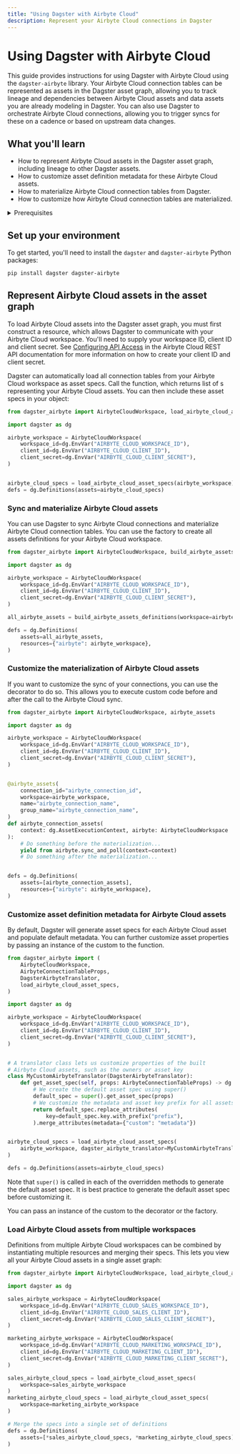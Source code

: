 ```yaml
---
title: "Using Dagster with Airbyte Cloud"
description: Represent your Airbyte Cloud connections in Dagster
---
```


# Using Dagster with Airbyte Cloud

This guide provides instructions for using Dagster with Airbyte Cloud using the `dagster-airbyte` library. Your Airbyte Cloud connection tables can be represented as assets in the Dagster asset graph, allowing you to track lineage and dependencies between Airbyte Cloud assets and data assets you are already modeling in Dagster. You can also use Dagster to orchestrate Airbyte Cloud connections, allowing you to trigger syncs for these on a cadence or based on upstream data changes.

## What you'll learn

- How to represent Airbyte Cloud assets in the Dagster asset graph, including lineage to other Dagster assets.
- How to customize asset definition metadata for these Airbyte Cloud assets.
- How to materialize Airbyte Cloud connection tables from Dagster.
- How to customize how Airbyte Cloud connection tables are materialized.

<details>
  <summary>Prerequisites</summary>

- The `dagster` and `dagster-airbyte` libraries installed in your environment
- Familiarity with asset definitions and the Dagster asset graph
- Familiarity with Dagster resources
- Familiarity with Airbyte Cloud concepts, like connections and connection tables
- A Airbyte Cloud workspace
- A Airbyte Cloud client ID and client secret. For more information, see [Configuring API Access](https://docs.airbyte.com/using-airbyte/configuring-api-access) in the Airbyte Cloud REST API documentation.

</details>

## Set up your environment

To get started, you'll need to install the `dagster` and `dagster-airbyte` Python packages:

```bash
pip install dagster dagster-airbyte
```

## Represent Airbyte Cloud assets in the asset graph

To load Airbyte Cloud assets into the Dagster asset graph, you must first construct a <PyObject module="dagster_airbyte" object="AirbyteCloudWorkspace" /> resource, which allows Dagster to communicate with your Airbyte Cloud workspace. You'll need to supply your workspace ID, client ID and client secret. See [Configuring API Access](https://docs.airbyte.com/using-airbyte/configuring-api-access) in the Airbyte Cloud REST API documentation for more information on how to create your client ID and client secret.

Dagster can automatically load all connection tables from your Airbyte Cloud workspace as asset specs. Call the <PyObject module="dagster_airbyte" method="load_airbyte_cloud_asset_specs" /> function, which returns list of <PyObject object="AssetSpec" />s representing your Airbyte Cloud assets. You can then include these asset specs in your <PyObject object="Definitions" /> object:

```python file=/integrations/airbyte-cloud/representing_airbyte_cloud_assets.py
from dagster_airbyte import AirbyteCloudWorkspace, load_airbyte_cloud_asset_specs

import dagster as dg

airbyte_workspace = AirbyteCloudWorkspace(
    workspace_id=dg.EnvVar("AIRBYTE_CLOUD_WORKSPACE_ID"),
    client_id=dg.EnvVar("AIRBYTE_CLOUD_CLIENT_ID"),
    client_secret=dg.EnvVar("AIRBYTE_CLOUD_CLIENT_SECRET"),
)


airbyte_cloud_specs = load_airbyte_cloud_asset_specs(airbyte_workspace)
defs = dg.Definitions(assets=airbyte_cloud_specs)
```

### Sync and materialize Airbyte Cloud assets

You can use Dagster to sync Airbyte Cloud connections and materialize Airbyte Cloud connection tables. You can use the <PyObject module="dagster_airbyte" method="build_airbyte_assets_definitions" /> factory to create all assets definitions for your Airbyte Cloud workspace.

```python file=/integrations/airbyte-cloud/sync_and_materialize_airbyte_cloud_assets.py
from dagster_airbyte import AirbyteCloudWorkspace, build_airbyte_assets_definitions

import dagster as dg

airbyte_workspace = AirbyteCloudWorkspace(
    workspace_id=dg.EnvVar("AIRBYTE_CLOUD_WORKSPACE_ID"),
    client_id=dg.EnvVar("AIRBYTE_CLOUD_CLIENT_ID"),
    client_secret=dg.EnvVar("AIRBYTE_CLOUD_CLIENT_SECRET"),
)

all_airbyte_assets = build_airbyte_assets_definitions(workspace=airbyte_workspace)

defs = dg.Definitions(
    assets=all_airbyte_assets,
    resources={"airbyte": airbyte_workspace},
)
```

### Customize the materialization of Airbyte Cloud assets

If you want to customize the sync of your connections, you can use the <PyObject module="dagster_airbyte" method="airbyte_assets" /> decorator to do so. This allows you to execute custom code before and after the call to the Airbyte Cloud sync.

```python file=/integrations/airbyte-cloud/customize_airbyte_cloud_asset_defs.py
from dagster_airbyte import AirbyteCloudWorkspace, airbyte_assets

import dagster as dg

airbyte_workspace = AirbyteCloudWorkspace(
    workspace_id=dg.EnvVar("AIRBYTE_CLOUD_WORKSPACE_ID"),
    client_id=dg.EnvVar("AIRBYTE_CLOUD_CLIENT_ID"),
    client_secret=dg.EnvVar("AIRBYTE_CLOUD_CLIENT_SECRET"),
)


@airbyte_assets(
    connection_id="airbyte_connection_id",
    workspace=airbyte_workspace,
    name="airbyte_connection_name",
    group_name="airbyte_connection_name",
)
def airbyte_connection_assets(
    context: dg.AssetExecutionContext, airbyte: AirbyteCloudWorkspace
):
    # Do something before the materialization...
    yield from airbyte.sync_and_poll(context=context)
    # Do something after the materialization...


defs = dg.Definitions(
    assets=[airbyte_connection_assets],
    resources={"airbyte": airbyte_workspace},
)
```

### Customize asset definition metadata for Airbyte Cloud assets

By default, Dagster will generate asset specs for each Airbyte Cloud asset and populate default metadata. You can further customize asset properties by passing an instance of the custom <PyObject module="dagster_airbyte" object="DagsterAirbyteTranslator" /> to the <PyObject module="dagster_airbyte" method="load_airbyte_cloud_asset_specs" /> function.

```python file=/integrations/airbyte-cloud/customize_airbyte_cloud_translator_asset_spec.py
from dagster_airbyte import (
    AirbyteCloudWorkspace,
    AirbyteConnectionTableProps,
    DagsterAirbyteTranslator,
    load_airbyte_cloud_asset_specs,
)

import dagster as dg

airbyte_workspace = AirbyteCloudWorkspace(
    workspace_id=dg.EnvVar("AIRBYTE_CLOUD_WORKSPACE_ID"),
    client_id=dg.EnvVar("AIRBYTE_CLOUD_CLIENT_ID"),
    client_secret=dg.EnvVar("AIRBYTE_CLOUD_CLIENT_SECRET"),
)


# A translator class lets us customize properties of the built
# Airbyte Cloud assets, such as the owners or asset key
class MyCustomAirbyteTranslator(DagsterAirbyteTranslator):
    def get_asset_spec(self, props: AirbyteConnectionTableProps) -> dg.AssetSpec:
        # We create the default asset spec using super()
        default_spec = super().get_asset_spec(props)
        # We customize the metadata and asset key prefix for all assets
        return default_spec.replace_attributes(
            key=default_spec.key.with_prefix("prefix"),
        ).merge_attributes(metadata={"custom": "metadata"})


airbyte_cloud_specs = load_airbyte_cloud_asset_specs(
    airbyte_workspace, dagster_airbyte_translator=MyCustomAirbyteTranslator()
)

defs = dg.Definitions(assets=airbyte_cloud_specs)
```

Note that `super()` is called in each of the overridden methods to generate the default asset spec. It is best practice to generate the default asset spec before customizing it.

You can pass an instance of the custom <PyObject module="dagster_airbyte" object="DagsterAirbyteTranslator" /> to the <PyObject module="dagster_airbyte" method="airbyte_assets" /> decorator or the <PyObject module="dagster_airbyte" method="build_airbyte_assets_definitions" /> factory.

### Load Airbyte Cloud assets from multiple workspaces

Definitions from multiple Airbyte Cloud workspaces can be combined by instantiating multiple <PyObject module="dagster_airbyte" object="AirbyteCloudWorkspace" /> resources and merging their specs. This lets you view all your Airbyte Cloud assets in a single asset graph:

```python file=/integrations/airbyte-cloud/multiple_airbyte_cloud_workspaces.py
from dagster_airbyte import AirbyteCloudWorkspace, load_airbyte_cloud_asset_specs

import dagster as dg

sales_airbyte_workspace = AirbyteCloudWorkspace(
    workspace_id=dg.EnvVar("AIRBYTE_CLOUD_SALES_WORKSPACE_ID"),
    client_id=dg.EnvVar("AIRBYTE_CLOUD_SALES_CLIENT_ID"),
    client_secret=dg.EnvVar("AIRBYTE_CLOUD_SALES_CLIENT_SECRET"),
)

marketing_airbyte_workspace = AirbyteCloudWorkspace(
    workspace_id=dg.EnvVar("AIRBYTE_CLOUD_MARKETING_WORKSPACE_ID"),
    client_id=dg.EnvVar("AIRBYTE_CLOUD_MARKETING_CLIENT_ID"),
    client_secret=dg.EnvVar("AIRBYTE_CLOUD_MARKETING_CLIENT_SECRET"),
)

sales_airbyte_cloud_specs = load_airbyte_cloud_asset_specs(
    workspace=sales_airbyte_workspace
)
marketing_airbyte_cloud_specs = load_airbyte_cloud_asset_specs(
    workspace=marketing_airbyte_workspace
)

# Merge the specs into a single set of definitions
defs = dg.Definitions(
    assets=[*sales_airbyte_cloud_specs, *marketing_airbyte_cloud_specs],
)
```
